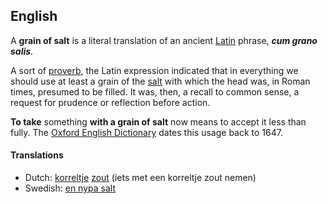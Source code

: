 ==English==

A '''grain of salt''' is a literal translation of an ancient [[Latin]] phrase, '''''cum grano salis'''''.

A sort of [[proverb]], the Latin expression indicated that in everything we should use at least a grain of the [[salt]] with which the head was, in Roman times, presumed to be filled.  It was, then, a recall to common sense, a request for prudence or reflection before action.

'''To take''' something '''with a grain of salt''' now means to accept it less than fully.  The [[Oxford English Dictionary]] dates this usage back to 1647.

====Translations====
*Dutch: [[korrel]]tje [[zout]] (iets met een korreltje zout nemen)
*Swedish: [[en nypa salt]]